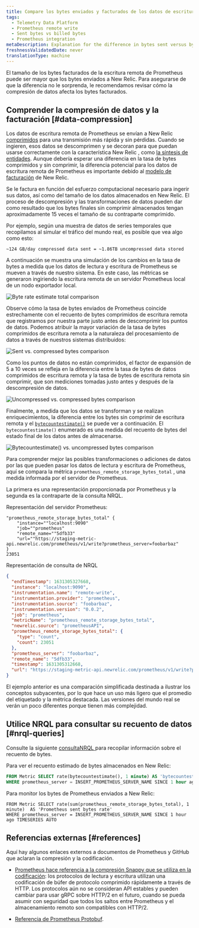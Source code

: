 ```yaml
---
title: Compare los bytes enviados y facturados de los datos de escritura remota de Prometheus
tags:
  - Telemetry Data Platform
  - Prometheus remote write
  - Sent bytes vs billed bytes
  - Prometheus integration
metaDescription: Explanation for the difference in bytes sent versus bytes stored and billed for Prometheus remote write data.
freshnessValidatedDate: never
translationType: machine
---
```


El tamaño de los bytes facturados de la escritura remota de Prometheus puede ser mayor que los bytes enviados a New Relic. Para asegurarse de que la diferencia no le sorprenda, le recomendamos revisar cómo la compresión de datos afecta los bytes facturados.

## Comprender la compresión de datos y la facturación [#data-compression]

Los datos de escritura remota de Prometheus se envían a New Relic [comprimidos](https://prometheus.io/docs/prometheus/latest/storage/#remote-storage-integrations) para una transmisión más rápida y sin pérdidas. Cuando se ingieren, esos datos se descomprimen y se decoran para que puedan usarse correctamente con la característica New Relic , como [la síntesis de entidades](/docs/new-relic-one/use-new-relic-one/core-concepts/what-entity-new-relic/#entity-synthesis). Aunque debería esperar una diferencia en la tasa de bytes comprimidos y sin comprimir, la diferencia potencial para los datos de escritura remota de Prometheus es importante debido al [modelo de facturación](/docs/accounts/accounts-billing/new-relic-one-pricing-billing/new-relic-one-pricing-billing/#usage-calculation) de New Relic.

Se le factura en función del esfuerzo computacional necesario para ingerir sus datos, así como del tamaño de los datos almacenados en New Relic. El proceso de descompresión y las transformaciones de datos pueden dar como resultado que los bytes finales sin comprimir almacenados tengan aproximadamente 15 veces el tamaño de su contraparte comprimido.

Por ejemplo, según una muestra de datos de series temporales que recopilamos al simular el tráfico del mundo real, es posible que vea algo como esto:

```
~124 GB/day compressed data sent = ~1.86TB uncompressed data stored
```

A continuación se muestra una simulación de los cambios en la tasa de bytes a medida que los datos de lectura y escritura de Prometheus se mueven a través de nuestro sistema. En este caso, las métricas se generaron ingiriendo la escritura remota de un servidor Prometheus local de un nodo exportador local.

<img title="Byte rate estimate total comparison" alt="Byte rate estimate total comparison" src="/images/infrastructure_screenshot-crop_byte-rate-estimate.webp" />

Observe cómo la tasa de bytes enviados de Prometheus coincide estrechamente con el recuento de bytes comprimidos de escritura remota que registramos por nuestra parte justo antes de descomprimir los puntos de datos. Podemos atribuir la mayor variación de la tasa de bytes comprimidos de escritura remota a la naturaleza del procesamiento de datos a través de nuestros sistemas distribuidos:

<img title="Sent vs. compressed bytes comparison" alt="Sent vs. compressed bytes comparison" src="/images/infrastructure_screenshot-crop_sent-vs-compressed-chart.webp" />

Como los puntos de datos no están comprimidos, el factor de expansión de 5 a 10 veces se refleja en la diferencia entre la tasa de bytes de datos comprimidos de escritura remota y la tasa de bytes de escritura remota sin comprimir, que son mediciones tomadas justo antes y después de la descompresión de datos.

<img title="Uncompressed vs. compressed bytes comparison" alt="Uncompressed vs. compressed bytes comparison" src="/images/infrastructure_screenshot-crop_uncompressed-vs-compressed-chart.webp" />

Finalmente, a medida que los datos se transforman y se realizan enriquecimientos, la diferencia entre los bytes sin comprimir de escritura remota y el [`bytecountestimate()`](/docs/accounts/accounts-billing/new-relic-one-pricing-billing/usage-queries-alerts/#byte-count-estimate) se puede ver a continuación. El `bytecountestimate()` enumerado es una medida del recuento de bytes del estado final de los datos antes de almacenarse.

<img title="Bytecountestimate() vs. uncompressed bytes comparison" alt="Bytecountestimate() vs. uncompressed bytes comparison" src="/images/infrastructure_screenshot-crop_count-estimate-vs-uncompressed-chart.webp" />

Para comprender mejor las posibles transformaciones o adiciones de datos por las que pueden pasar los datos de lectura y escritura de Prometheus, aquí se compara la métrica `prometheus_remote_storage_bytes_total` , una medida informada por el servidor de Prometheus.

La primera es una representación proporcionada por Prometheus y la segunda es la contraparte de la consulta NRQL.

Representación del servidor Prometheus:

```
"prometheus_remote_storage_bytes_total" {
	"instance=""localhost:9090"
	"job=""prometheus"
	"remote_name=""5dfb33"
	"url=""https://staging-metric-api.newrelic.com/prometheus/v1/write?prometheus_server=foobarbaz"
}
23051
```

Representación de consulta de NRQL

```json
{
  "endTimestamp": 1631305327668,
  "instance": "localhost:9090",
  "instrumentation.name": "remote-write",
  "instrumentation.provider": "prometheus",
  "instrumentation.source": "foobarbaz",
  "instrumentation.version": "0.0.2",
  "job": "prometheus",
  "metricName": "prometheus_remote_storage_bytes_total",
  "newrelic.source": "prometheusAPI",
  "prometheus_remote_storage_bytes_total": {
    "type": "count",
    "count": 23051
  },
  "prometheus_server": "foobarbaz",
  "remote_name": "5dfb33",
  "timestamp": 1631305312668,
  "url": "https://staging-metric-api.newrelic.com/prometheus/v1/write?prometheus_server=foobarbaz"
}
```

<Callout variant="tip">
  El ejemplo anterior es una comparación simplificada destinada a ilustrar los conceptos subyacentes, por lo que hace un uso más ligero que el promedio del etiquetado y la métrica destacada. Las versiones del mundo real se verán un poco diferentes porque tienen más complejidad.
</Callout>

## Utilice NRQL para consultar su recuento de datos [#nrql-queries]

Consulte la siguiente [consultaNRQL ](/docs/query-your-data/nrql-new-relic-query-language/get-started/introduction-nrql-new-relics-query-language/)para recopilar información sobre el recuento de bytes.

Para ver el recuento estimado de bytes almacenados en New Relic:

```sql
FROM Metric SELECT rate(bytecountestimate(), 1 minute) AS 'bytecountestimate()' 
WHERE prometheus_server = INSERT_PROMETHEUS_SERVER_NAME SINCE 1 hour ago TIMESERIES AUTO
```

Para monitor los bytes de Prometheus enviados a New Relic:

```
FROM Metric SELECT rate(sum(prometheus_remote_storage_bytes_total), 1 minute)  AS 'Prometheus sent bytes rate' 
WHERE prometheus_server = INSERT_PROMETHEUS_SERVER_NAME SINCE 1 hour ago TIMESERIES AUTO
```

## Referencias externas [#references]

Aquí hay algunos enlaces externos a documentos de Prometheus y GitHub que aclaran la compresión y la codificación.

* [Prometheus hace referencia a la compresión Snappy que se utiliza en la codificación](https://prometheus.io/docs/prometheus/latest/storage/#overview): los protocolos de lectura y escritura utilizan una codificación de búfer de protocolo comprimido rápidamente a través de HTTP. Los protocolos aún no se consideran API estables y pueden cambiar para usar gRPC sobre HTTP/2 en el futuro, cuando se pueda asumir con seguridad que todos los saltos entre Prometheus y el almacenamiento remoto son compatibles con HTTP/2.

* [Referencia de Prometheus Protobuf](https://github.com/prometheus/prometheus/blob/main/prompb/types.proto#L58-L64).